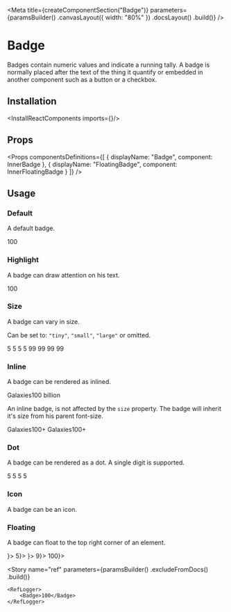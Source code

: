 
<Meta
    title={createComponentSection("Badge")}
    parameters={paramsBuilder()
        .canvasLayout({ width: "80%" })
        .docsLayout(<ReactComponentsLayout sourcePath="/packages/react-components/src/badge" />)
        .build()}
/>

# Badge

Badges contain numeric values and indicate a running tally. A badge is normally placed after the text of the thing it quantify or embedded in another component such as a button or a checkbox.

## Installation

<InstallReactComponents imports={<Imports />}/>

## Props

<Props
    componentsDefinitions={[
        { displayName: "Badge", component: InnerBadge },
        { displayName: "FloatingBadge", component: InnerFloatingBadge }
    ]}
/>

## Usage

### Default

A default badge.

<Preview>
    <Story name="default">
        <Badge>100</Badge>
    </Story>
</Preview>

### Highlight

A badge can draw attention on his text.

<Preview>
    <Story name="highlight">
        <Badge highlight>100</Badge>
    </Story>
</Preview>

### Size

A badge can vary in size.

Can be set to: `"tiny"`, `"small"`, `"large"` or omitted.

<Preview>
    <Story name="size">
        <Stack direction="vertical">
            <Stack align="end">
                <Badge size="tiny">5</Badge>
                <Badge size="small">5</Badge>
                <Badge>5</Badge>
                <Badge size="large">5</Badge>
            </Stack>
            <Stack align="end">
                <Badge size="tiny">99</Badge>
                <Badge size="small">99</Badge>
                <Badge>99</Badge>
                <Badge size="large">99</Badge>
            </Stack>
        </Stack>
    </Story>
</Preview>

### Inline

A badge can be rendered as inlined.

<Preview>
    <Story name="inline">
        <span>Galaxies<Badge variant="inline">100 billion</Badge></span>
    </Story>
</Preview>

An inline badge, is not affected by the `size` property. The badge will inherit it's size from his parent font-size.

<Preview>
    <Story name="inline size">
        <Stack direction="vertical">
            <span className="f5">Galaxies<Badge variant="inline">100+</Badge></span>
            <span className="f4">Galaxies<Badge variant="inline">100+</Badge></span>
        </Stack>
    </Story>
</Preview>

### Dot

A badge can be rendered as a dot. A single digit is supported.

<Preview>
    <Story name="dot">
        <Stack direction="vertical">
            <Stack align="end">
                <Badge variant="dot" size="tiny" />
                <Badge variant="dot" size="small" />
                <Badge variant="dot" />
                <Badge variant="dot" size="large" />
            </Stack>
            <Stack align="end">
                <Badge variant="dot" size="tiny">5</Badge>
                <Badge variant="dot" size="small">5</Badge>
                <Badge variant="dot">5</Badge>
                <Badge variant="dot" size="large">5</Badge>
            </Stack>
        </Stack>
    </Story>
</Preview>

### Icon

A badge can be an icon.

<Preview>
    <Story name="icon">
        <Stack align="end">
            <Badge variant="icon" size="tiny"><CheckCircleIcon /></Badge>
            <Badge variant="icon" size="small"><CheckCircleIcon /></Badge>
            <Badge variant="icon"><CheckCircleIcon /></Badge>
            <Badge variant="icon" size="large"><CheckCircleIcon /></Badge>
        </Stack>
    </Story>
</Preview>

### Floating

A badge can float to the top right corner of an element.

<Preview>
    <Story name="floating">
        <Stack>
            <FloatingBadge badge={<Badge variant="dot" />}>
                <Square />
            </FloatingBadge>
            <FloatingBadge badge={<Badge variant="dot" size="tiny">5</Badge>}>
                <Square />
            </FloatingBadge>
            <FloatingBadge badge={<Badge variant="icon"><CheckCircleIcon /></Badge>}>
                <Square />
            </FloatingBadge>
            <FloatingBadge badge={<Badge>9</Badge>}>
                <Square />
            </FloatingBadge>
            <FloatingBadge badge={<Badge>100</Badge>}>
                <Square />
            </FloatingBadge>
        </Stack>
    </Story>
</Preview>

<Story
    name="ref"
    parameters={paramsBuilder()
        .excludeFromDocs()
        .build()}
>
    <RefLogger>
        <Badge>100</Badge>
    </RefLogger>
</Story>


